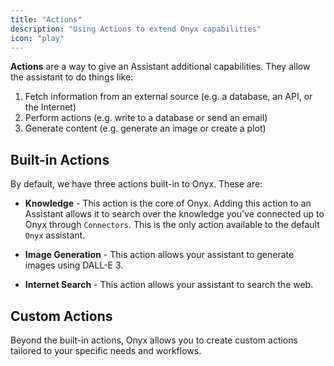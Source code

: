 ```yaml
---
title: "Actions"
description: "Using Actions to extend Onyx capabilities"
icon: "play"
---
```


**Actions** are a way to give an Assistant additional capabilities. They allow the assistant to do things like:

1. Fetch information from an external source (e.g. a database, an API, or the Internet)
2. Perform actions (e.g. write to a database or send an email)
3. Generate content (e.g. generate an image or create a plot)

## Built-in Actions

By default, we have three actions built-in to Onyx. These are:

- **Knowledge** - This action is the core of Onyx. Adding this action to an Assistant allows it to search over the knowledge you've connected up to Onyx through `Connectors`. This is the only action available to the default `Onyx` assistant.

- **Image Generation** - This action allows your assistant to generate images using DALL-E 3.

- **Internet Search** - This action allows your assistant to search the web.

## Custom Actions

Beyond the built-in actions, Onyx allows you to create custom actions tailored to your specific needs and workflows. 